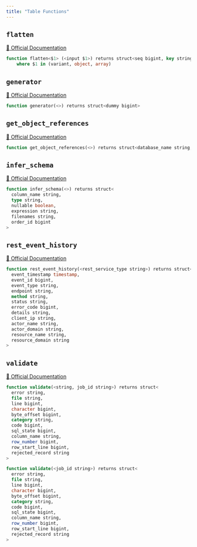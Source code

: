 ```yaml
---
title: "Table Functions"
---
```



## `flatten`
[🔗 Official Documentation](https://docs.snowflake.com/en/sql-reference/functions/flatten)

```sql
function flatten<$1> (<input $1>) returns struct<seq bigint, key string, path string, index bigint, value variant, this $1>
	where $1 in (variant, object, array)
```


## `generator`
[🔗 Official Documentation](https://docs.snowflake.com/en/sql-reference/functions/generator)

```sql
function generator(<>) returns struct<dummy bigint>
```


## `get_object_references`
[🔗 Official Documentation](https://docs.snowflake.com/en/sql-reference/functions/get_object_references)

```sql
function get_object_references(<>) returns struct<database_name string, schema_name string, object_name string, referenced_database_name string, referenced_schema_name string, referenced_object_name string, referenced_object_type string>
```


## `infer_schema`
[🔗 Official Documentation](https://docs.snowflake.com/en/sql-reference/functions/infer_schema)

```sql
function infer_schema(<>) returns struct<
  column_name string,
  type string,
  nullable boolean,
  expression string,
  filenames string,
  order_id bigint
>

```


## `rest_event_history`
[🔗 Official Documentation](https://docs.snowflake.com/en/sql-reference/functions/rest_event_history)

```sql
function rest_event_history(<rest_service_type string>) returns struct<
  event_timestamp timestamp,
  event_id bigint,
  event_type string,
  endpoint string,
  method string,
  status string,
  error_code bigint,
  details string,
  client_ip string,
  actor_name string,
  actor_domain string,
  resource_name string,
  resource_domain string
>

```


## `validate`
[🔗 Official Documentation](https://docs.snowflake.com/en/sql-reference/functions/validate)

```sql
function validate(<string, job_id string>) returns struct<
  error string,
  file string,
  line bigint,
  character bigint,
  byte_offset bigint,
  category string,
  code bigint,
  sql_state bigint,
  column_name string,
  row_number bigint,
  row_start_line bigint,
  rejected_record string
>

```


```sql
function validate(<job_id string>) returns struct<
  error string,
  file string,
  line bigint,
  character bigint,
  byte_offset bigint,
  category string,
  code bigint,
  sql_state bigint,
  column_name string,
  row_number bigint,
  row_start_line bigint,
  rejected_record string
>

```



